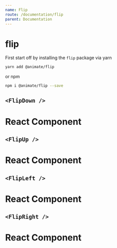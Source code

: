 ```yaml
---
name: Flip
route: /documentation/flip
parent: Documentation
---
```



# flip

First start off by installing the `flip` package via yarn

```bash
yarn add @animate/flip
```

or npm

```bash
npm i @animate/flip --save
```

## `<FlipDown />`
<Playground>
  <FlipDown>
    <div
      style={{
        maxWidth: 300,
        boxShadow: "rgba(0, 0, 0, 0.2) 0px 0px 10px",
        backgroundColor: "white",
        textAlign: "center",
        borderRadius: 4,
        padding: 8,
        marginTop: 8,
        width: 300
      }}
    >
      <h1>React Component</h1>
    </div>
  </FlipDown>
</Playground>

## `<FlipUp />`
<Playground>  
  <FlipUp>
    <div
      style={{
        maxWidth: 300,
        boxShadow: "rgba(0, 0, 0, 0.2) 0px 0px 10px",
        backgroundColor: "white",
        textAlign: "center",
        borderRadius: 4,
        padding: 8,
        marginTop: 8,
        width: 300
      }}
    >
      <h1>React Component</h1>
    </div>
  </FlipUp>
</Playground>

## `<FlipLeft />`
<Playground>  
  <FlipLeft>
    <div
      style={{
        maxWidth: 300,
        boxShadow: "rgba(0, 0, 0, 0.2) 0px 0px 10px",
        backgroundColor: "white",
        textAlign: "center",
        borderRadius: 4,
        padding: 8,
        marginTop: 8,
        width: 300
      }}
    >
      <h1>React Component</h1>
    </div>
  </FlipLeft>
</Playground>

## `<FlipRight />`
<Playground>
  <FlipRight>
    <div
      style={{
        maxWidth: 300,
        boxShadow: "rgba(0, 0, 0, 0.2) 0px 0px 10px",
        backgroundColor: "white",
        textAlign: "center",
        borderRadius: 4,
        padding: 8,
        marginTop: 8,
        width: 300
      }}
    >
      <h1>React Component</h1>
    </div>
  </FlipRight>
</Playground>
